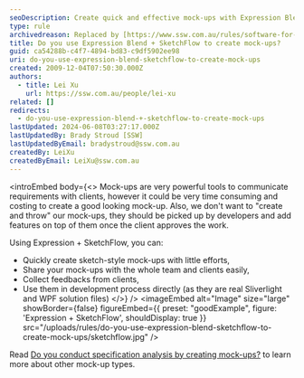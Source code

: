 ```yaml
---
seoDescription: Create quick and effective mock-ups with Expression Blend + SketchFlow, ideal for communication and development.
type: rule
archivedreason: Replaced by [https://www.ssw.com.au/rules/software-for-product-design](/rules/software-for-product-design)
title: Do you use Expression Blend + SketchFlow to create mock-ups?
guid: ca54288b-c4f7-4894-bd83-c9df5902ee98
uri: do-you-use-expression-blend-sketchflow-to-create-mock-ups
created: 2009-12-04T07:50:30.000Z
authors:
  - title: Lei Xu
    url: https://ssw.com.au/people/lei-xu
related: []
redirects:
  - do-you-use-expression-blend-+-sketchflow-to-create-mock-ups
lastUpdated: 2024-06-08T03:27:17.000Z
lastUpdatedBy: Brady Stroud [SSW]
lastUpdatedByEmail: bradystroud@ssw.com.au
createdBy: LeiXu
createdByEmail: LeiXu@ssw.com.au
---
```


<introEmbed
  body={<>
Mock-ups are very powerful tools to communicate requirements with clients, however it could be very time consuming and costing to create a good looking mock-up. Also, we don't want to "create and throw" our mock-ups, they should be picked up by developers and add features on top of them once the client approves the work.

Using Expression + SketchFlow, you can:

- Quickly create sketch-style mock-ups with little efforts,
- Share your mock-ups with the whole team and clients easily,
- Collect feedbacks from clients,
- Use them in development process directly (as they are real Sliverlight and WPF solution files)
  </>}
/>
<imageEmbed
  alt="Image"
  size="large"
  showBorder={false}
  figureEmbed={{
    preset: "goodExample",
    figure: 'Expression + SketchFlow',
    shouldDisplay: true
  }}
  src="/uploads/rules/do-you-use-expression-blend-sketchflow-to-create-mock-ups/sketchflow.jpg"
/>

Read [Do you conduct specification analysis by creating mock-ups?](/storyboarding-do-you-conduct-specification-analysis-by-creating-mock-ups) to learn more about other mock-up types.
